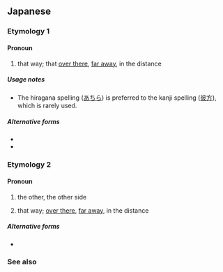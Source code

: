 ==Japanese==
{{ja-kanjitab|あ|ちら|yomi=irr}}

===Etymology 1===

====Pronoun====
{{ja-pos|pronoun|あちら}}

# that way; that [[over there]], [[far away]], in the distance

=====Usage notes=====
* The hiragana spelling ([[あちら]]) is preferred to the kanji spelling ([[彼方]]), which is rarely used.

=====Alternative forms=====
* {{l|ja|あち}}
* {{l|ja|あっち}}
{{ja-kanjitab|か|なた|yomi=irr}}
===Etymology 2===

====Pronoun====
{{ja-pos|pronoun|かなた}}

# the other, the other side
#:{{ja-usex|'''彼方'''の神、クルフィックス|'''^かなた''' の ^かみ、^クルフィックス|Kruphix, God of Horizons}}
# that way; [[over there]], [[far away]], in the distance

=====Alternative forms=====
* {{l|ja|あなた}}

===See also===
{{Japanese demonstratives}}